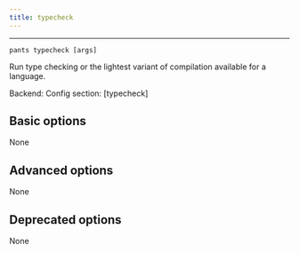```yaml
---
title: typecheck
---
```



---

```
pants typecheck [args]
```

Run type checking or the lightest variant of compilation available for a language.

Backend: <span className="color--primary"></span>
Config section: <span className="color--primary">[typecheck]</span>

<span className={styles.options}>

## Basic options

None

## Advanced options

None

## Deprecated options

None


</span>